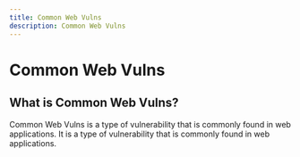 ```yaml
---
title: Common Web Vulns
description: Common Web Vulns
---
```


# Common Web Vulns

## What is Common Web Vulns?

Common Web Vulns is a type of vulnerability that is commonly found in web applications. It is a type of vulnerability that is commonly found in web applications.